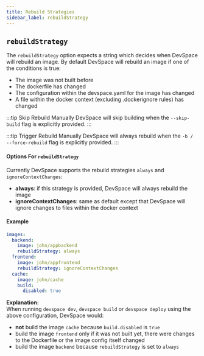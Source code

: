 ```yaml
---
title: Rebuild Strategies
sidebar_label: rebuildStrategy
---
```


## `rebuildStrategy`
The `rebuildStrategy` option expects a string which decides when DevSpace will rebuild an image. By default DevSpace will rebuild an image if one of the conditions is true:
- The image was not built before
- The dockerfile has changed
- The configuration within the devspace.yaml for the image has changed
- A file within the docker context (excluding .dockerignore rules) has changed

:::tip Skip Rebuild Manually
DevSpace will skip building when the `--skip-build` flag is explicitly provided.
:::

:::tip Trigger Rebuild Manually
DevSpace will always rebuild when the `-b / --force-rebuild` flag is explicitly provided.
:::

#### Options For `rebuildStrategy`
Currently DevSpace supports the rebuild strategies `always` and `ignoreContextChanges`:
- **always**: if this strategy is provided, DevSpace will always rebuild the image
- **ignoreContextChanges**: same as default except that DevSpace will ignore changes to files within the docker context

#### Example
```yaml {4,7}
images:
  backend:
    image: john/appbackend
    rebuildStrategy: always
  frontend:
    image: john/appfrontend
    rebuildStrategy: ignoreContextChanges
  cache:
    image: john/cache
    build:
      disabled: true
```
**Explanation:**  
When running `devspace dev`, `devspace build` or `devspace deploy` using the above configuration, DevSpace would:
- **not** build the image `cache` because `build.disabled` is `true`
- build the image `frontend` only if it was not built yet, there were changes to the Dockerfile or the image config itself changed 
- build the image `backend` because `rebuildStrategy` is set to `always`
